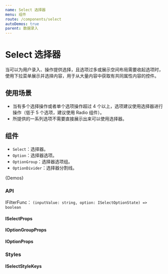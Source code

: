```yaml
---
name: Select 选择器
menu: 组件
route: /components/select
autoDemos: true
parent: 数据录入
---
```



<DocSelectStyle />

# Select 选择器

当可以为用户录入、操作提供选择，且选项过多或展示空间布局需要收起选项时，使用下拉菜单展示并选择内容，用于从大量内容中获取有共同属性内容的控件。

## 使用场景

- 当有多个选择操作或者单个选项操作超过 4 个以上，选项建议使用选择器进行操作（低于 5 个选项，建议使用 Radio 组件）。
- 所提供的一系列选项不需要直接展示出来可以使用选择器。

## 组件

- `Select`：选择器。
- `Option`：选择器选项。
- `OptionGroup`：选择器选项组。
- `OptionDivider`：选择器分割线。

{Demos}

### API

IFilterFunc： `(inputValue: string, option: ISelectOptionState) => boolean`

#### ISelectProps

<Props propsName="ISelectProps" />

#### IOptionGroupProps

<Props propsName="IOptionGroupProps" />

#### IOptionProps

<Props propsName="IOptionProps" />

### Styles

#### ISelectStyleKeys

<Styles typeName="ISelectStyleKeys" componentName="select" />
